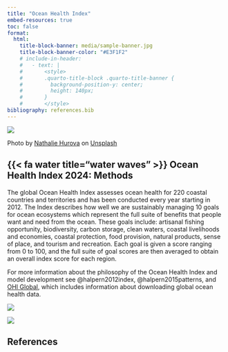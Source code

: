 ```yaml
---
title: "Ocean Health Index"
embed-resources: true
toc: false
format:
  html:
    title-block-banner: media/sample-banner.jpg
    title-block-banner-color: "#E3F1F2"
    # include-in-header:
    #   - text: |
    #       <style>
    #       .quarto-title-block .quarto-title-banner {
    #         background-position-y: center;
    #         height: 140px;
    #       }
    #       </style>
bibliography: references.bib
---
```


![](media/sample-banner.jpg)

Photo by [Nathalie Hurova](https://unsplash.com/@nathalie_h?utm_content=creditCopyText&utm_medium=referral&utm_source=unsplash) on [Unsplash](https://unsplash.com/photos/school-of-goldfish-underwater-5HNojl5PKJg?utm_content=creditCopyText&utm_medium=referral&utm_source=unsplash)

## {{< fa water title="water waves" >}} Ocean Health Index 2024: Methods

The global Ocean Health Index assesses ocean health for 220 coastal countries and territories and has been conducted every year starting in 2012. The Index describes how well we are sustainably managing 10 goals for ocean ecosystems which represent the full suite of benefits that people want and need from the ocean. These goals include: artisanal fishing opportunity, biodiversity, carbon storage, clean waters, coastal livelihoods and economies, coastal protection, food provision, natural products, sense of place, and tourism and recreation. Each goal is given a score ranging from 0 to 100, and the full suite of goal scores are then averaged to obtain an overall index score for each region.

For more information about the philosophy of the Ocean Health Index and model development see @halpern2012index, @halpern2015patterns, and [OHI Global](http://ohi-science.org/ohi-global/){target="_blank"}, which includes information about downloading global ocean health data.

![](media/ohi-score-goals.png){fig-align="center"}

![](media/OHI_infographic.jpg){fig-align="center"}

## References
